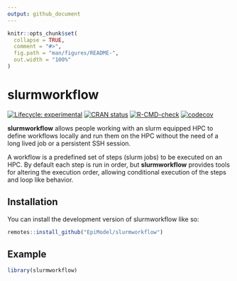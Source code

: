 ```yaml
---
output: github_document
---
```


<!-- README.md is generated from README.Rmd. Please edit that file -->

```r
knitr::opts_chunk$set(
  collapse = TRUE,
  comment = "#>",
  fig.path = "man/figures/README-",
  out.width = "100%"
)
```

# slurmworkflow

<!-- badges: start -->
[![Lifecycle: experimental](https://img.shields.io/badge/lifecycle-experimental-orange.svg)](https://lifecycle.r-lib.org/articles/stages.html#experimental)
[![CRAN status](https://www.r-pkg.org/badges/version/slurmworkflow)](https://CRAN.R-project.org/package=slurmworkflow)
[![R-CMD-check](https://github.com/EpiModel/slurmworkflow/workflows/R-CMD-check/badge.svg)](https://github.com/EpiModel/slurmworkflow/actions)
[![codecov](https://codecov.io/gh/EpiModel/slurmworkflow/branch/main/graph/badge.svg?token=eo2r0HeP8Z)](https://codecov.io/gh/EpiModel/slurmworkflow)
<!-- badges: end -->

**slurmworkflow** allows people working with an slurm equipped
HPC to define workflows locally and run them on the HPC without the need of a
long lived job or a persistent SSH session.

A workflow is a predefined set of steps (slurm jobs) to be
executed on an HPC. By default each step is run in order, but **slurmworkflow**
provides tools for altering the execution order, allowing conditional execution
of the steps and loop like behavior.

## Installation

You can install the development version of slurmworkflow like so:

``` r
remotes::install_github("EpiModel/slurmworkflow")
```

## Example

```r
library(slurmworkflow)

```

